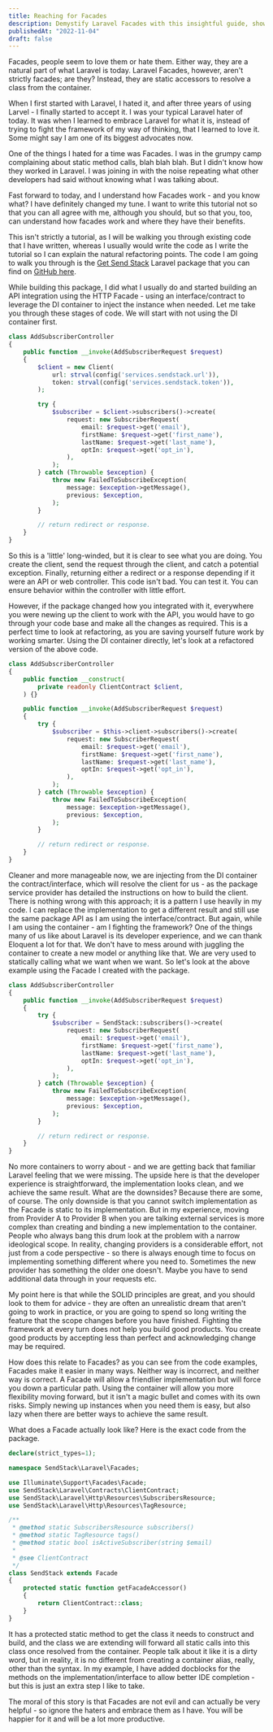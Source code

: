 ```yaml
---
title: Reaching for Facades
description: Demystify Laravel Facades with this insightful guide, showcasing their practicality in creating clear and efficient code, and embracing Laravel's unique features.
publishedAt: "2022-11-04"
draft: false
---
```


Facades, people seem to love them or hate them. Either way, they are a natural part of what Laravel is today. Laravel Facades, however, aren't strictly facades; are they? Instead, they are static accessors to resolve a class from the container.

When I first started with Laravel, I hated it, and after three years of using Larvel - I finally started to accept it. I was your typical Laravel hater of today. It was when I learned to embrace Laravel for what it is, instead of trying to fight the framework of my way of thinking, that I learned to love it. Some might say I am one of its biggest advocates now.

One of the things I hated for a time was Facades. I was in the grumpy camp complaining about static method calls, blah blah blah. But I didn't know how they worked in Laravel. I was joining in with the noise repeating what other developers had said without knowing what I was talking about. 

Fast forward to today, and I understand how Facades work - and you know what? I have definitely changed my tune. I want to write this tutorial not so that you can all agree with me, although you should, but so that you, too, can understand how facades work and where they have their benefits.

This isn't strictly a tutorial, as I will be walking you through existing code that I have written, whereas I usually would write the code as I write the tutorial so I can explain the natural refactoring points. The code I am going to walk you through is the [Get Send Stack](https://getsendstack.com/) Laravel package that you can find on [GitHub here](https://github.com/getsendstack/laravel-sendstack).

While building this package, I did what I usually do and started building an API integration using the HTTP Facade - using an interface/contract to leverage the DI container to inject the instance when needed. Let me take you through these stages of code. We will start with not using the DI container first.

```php
class AddSubscriberController
{
    public function __invoke(AddSubscriberRequest $request)
    {
        $client = new Client(
            url: strval(config('services.sendstack.url')),
            token: strval(config('services.sendstack.token')),
        );

        try {
            $subscriber = $client->subscribers()->create(
                request: new SubscriberRequest(
                    email: $request->get('email'),
                    firstName: $request->get('first_name'),
                    lastName: $request->get('last_name'),
                    optIn: $request->get('opt_in'),
                ),
            );
        } catch (Throwable $exception) {
            throw new FailedToSubscribeException(
                message: $exception->getMessage(),
                previous: $exception,
            );
        }

        // return redirect or response.
    }
}
```

So this is a 'little' long-winded, but it is clear to see what you are doing. You create the client, send the request through the client, and catch a potential exception. Finally, returning either a redirect or a response depending if it were an API or web controller. This code isn't bad. You can test it. You can ensure behavior within the controller with little effort. 

However, if the package changed how you integrated with it, everywhere you were newing up the client to work with the API, you would have to go through your code base and make all the changes as required. This is a perfect time to look at refactoring, as you are saving yourself future work by working smarter. Using the DI container directly, let's look at a refactored version of the above code.

```php
class AddSubscriberController
{
    public function __construct(
        private readonly ClientContract $client,
    ) {}

    public function __invoke(AddSubscriberRequest $request)
    {
        try {
            $subscriber = $this->client->subscribers()->create(
                request: new SubscriberRequest(
                    email: $request->get('email'),
                    firstName: $request->get('first_name'),
                    lastName: $request->get('last_name'),
                    optIn: $request->get('opt_in'),
                ),
            );
        } catch (Throwable $exception) {
            throw new FailedToSubscribeException(
                message: $exception->getMessage(),
                previous: $exception,
            );
        }

        // return redirect or response.
    }
}
```

Cleaner and more manageable now, we are injecting from the DI container the contract/interface, which will resolve the client for us - as the package service provider has detailed the instructions on how to build the client. There is nothing wrong with this approach; it is a pattern I use heavily in my code. I can replace the implementation to get a different result and still use the same package API as I am using the interface/contract. But again, while I am using the container - am I fighting the framework? One of the things many of us like about Laravel is its developer experience, and we can thank Eloquent a lot for that. We don't have to mess around with juggling the container to create a new model or anything like that. We are very used to statically calling what we want when we want. So let's look at the above example using the Facade I created with the package.

```php
class AddSubscriberController
{
    public function __invoke(AddSubscriberRequest $request)
    {
        try {
            $subscriber = SendStack::subscribers()->create(
                request: new SubscriberRequest(
                    email: $request->get('email'),
                    firstName: $request->get('first_name'),
                    lastName: $request->get('last_name'),
                    optIn: $request->get('opt_in'),
                ),
            );
        } catch (Throwable $exception) {
            throw new FailedToSubscribeException(
                message: $exception->getMessage(),
                previous: $exception,
            );
        }

        // return redirect or response.
    }
}
```

No more containers to worry about - and we are getting back that familiar Laravel feeling that we were missing. The upside here is that the developer experience is straightforward, the implementation looks clean, and we achieve the same result. What are the downsides? Because there are some, of course. The only downside is that you cannot switch implementation as the Facade is static to its implementation. But in my experience, moving from Provider A to Provider B when you are talking external services is more complex than creating and binding a new implementation to the container. People who always bang this drum look at the problem with a narrow ideological scope. In reality, changing providers is a considerable effort, not just from a code perspective - so there is always enough time to focus on implementing something different where you need to. Sometimes the new provider has something the older one doesn't. Maybe you have to send additional data through in your requests etc.

My point here is that while the SOLID principles are great, and you should look to them for advice - they are often an unrealistic dream that aren't going to work in practice, or you are going to spend so long writing the feature that the scope changes before you have finished. Fighting the framework at every turn does not help you build good products. You create good products by accepting less than perfect and acknowledging change may be required.

How does this relate to Facades? as you can see from the code examples, Facades make it easier in many ways. Neither way is incorrect, and neither way is correct. A Facade will allow a friendlier implementation but will force you down a particular path. Using the container will allow you more flexibility moving forward, but it isn't a magic bullet and comes with its own risks. Simply newing up instances when you need them is easy, but also lazy when there are better ways to achieve the same result.

What does a Facade actually look like? Here is the exact code from the package.

```php
declare(strict_types=1);

namespace SendStack\Laravel\Facades;

use Illuminate\Support\Facades\Facade;
use SendStack\Laravel\Contracts\ClientContract;
use SendStack\Laravel\Http\Resources\SubscribersResource;
use SendStack\Laravel\Http\Resources\TagResource;

/**
 * @method static SubscribersResource subscribers()
 * @method static TagResource tags()
 * @method static bool isActiveSubscriber(string $email)
 *
 * @see ClientContract
 */
class SendStack extends Facade
{
    protected static function getFacadeAccessor()
    {
        return ClientContract::class;
    }
}
```

It has a protected static method to get the class it needs to construct and build, and the class we are extending will forward all static calls into this class once resolved from the container. People talk about it like it is a dirty word, but in reality, it is no different from creating a container alias, really, other than the syntax. In my example, I have added docblocks for the methods on the implementation/interface to allow better IDE completion - but this is just an extra step I like to take.

The moral of this story is that Facades are not evil and can actually be very helpful - so ignore the haters and embrace them as I have. You will be happier for it and will be a lot more productive.
